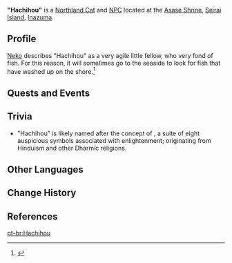 {{Character Infobox
|type             = Open-World NPC
|group            = Cat NPCs
|image            = NPC Hachihou.png
|realname         = 
|region           = Inazuma
|location         = Inazuma
|affiliation      = Asase Shrine
}}
'''"Hachihou"''' {{Lang|ja=八宝}} is a [[Northland Cat]] and [[NPC]] located at the [[Asase Shrine]], [[Seirai Island]], [[Inazuma]].
<!--
==Location==
<gallery>
NPC Location PAGENAME.png|PAGENAME's location
NPC Location PAGENAME Context.png|Additional context
</gallery>
-->
==Profile==
[[Neko]] describes "Hachihou" as a very agile little fellow, who very fond of fish. For this reason, it will sometimes go to the seaside to look for fish that have washed up on the shore.<ref>{{Ref/Quest|Neko Is a Cat: The Children}}</ref>

==Quests and Events==
{{Quests and Events}}

==Trivia==
* "Hachihou" is likely named after the concept of {{W|Ashtamangala}}, a suite of eight auspicious symbols associated with enlightenment; originating from Hinduism and other Dharmic religions.

==Other Languages==
{{Other Languages|default_hidden=1
|en      = "Hachihou"
|zhs     = 「八宝」
|zhs_rm  = "Bābǎo"
|zht     = 「八寶」
|zht_rm  = "Bābǎo"
|ja      = 「八宝」
|ja_rm   = "Hachihou"
|ko      = 「{{tt|팔보|八寶}}」
|es      = Hachihou
|fr      = Hachihou
|ru      = Хатихо
|th      = "Hachihou"
|vi      = Hachihou
|de      = „Hachihou“
|id      = "Hachihou"
|pt      = Hachichou
|tr      = "Hachihou"
|it      = Hachihou
}}

==Change History==
{{Change History|2.1}}

==References==
{{Reflist}}

[[pt-br:Hachihou]]
